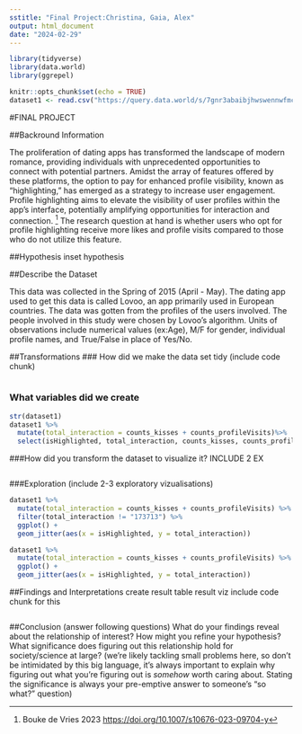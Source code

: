 ---
sstitle: "Final Project:Christina, Gaia, Alex"
output: html_document
date: "2024-02-29"
---

```{r}
library(tidyverse)
library(data.world)
library(ggrepel)
```

```{r setup, include=FALSE}
knitr::opts_chunk$set(echo = TRUE)
dataset1 <- read.csv("https://query.data.world/s/7gnr3abaibjhwswennwfmct3pwbcre?dws=00000", header=TRUE, stringsAsFactors=FALSE);


```
#FINAL PROJECT

##Backround Information 

The proliferation of dating apps has transformed the landscape of modern romance, providing individuals with unprecedented opportunities to connect with potential partners. Amidst the array of features offered by these platforms, the option to pay for enhanced profile visibility, known as "highlighting," has emerged as a strategy to increase user engagement. Profile highlighting aims to elevate the visibility of user profiles within the app's interface, potentially amplifying opportunities for interaction and connection. ^[Bouke de Vries 2023 <https://doi.org/10.1007/s10676-023-09704-y>] The research question at hand is whether users who opt for profile highlighting receive more likes and profile visits compared to those who do not utilize this feature.

##Hypothesis
inset hypothesis

##Describe the Dataset

This data was collected in the Spring of 2015 (April - May). The dating app used to get this data is called Lovoo, an app primarily used in European countries. The data was gotten from the profiles of the users involved. The people involved in this study were chosen by Lovoo's algorithm. Units of observations include numerical values (ex:Age), M/F for gender, individual profile names, and True/False in place of Yes/No. 


##Transformations
### How did we make the data set tidy (include code chunk)
```{r}

```

### What variables did we create
```{r}
str(dataset1)
dataset1 %>%
  mutate(total_interaction = counts_kisses + counts_profileVisits)%>%
  select(isHighlighted, total_interaction, counts_kisses, counts_profileVisits)

```

###How did you transform the dataset to visualize it? INCLUDE 2 EX
```{r}

```

###Exploration (include 2-3 exploratory vizualisations)
```{r}
dataset1 %>%
  mutate(total_interaction = counts_kisses + counts_profileVisits) %>%
  filter(total_interaction != "173713") %>%
  ggplot() +
  geom_jitter(aes(x = isHighlighted, y = total_interaction))

dataset1 %>%
  mutate(total_interaction = counts_kisses + counts_profileVisits) %>%
  ggplot() +
  geom_jitter(aes(x = isHighlighted, y = total_interaction))
```

##Findings and Interpretations
create result table
result viz include code chunk for this
```{r}

```

##Conclusion (answer following questions)
What do your findings reveal about the relationship of interest?
How might you refine your hypothesis?
What significance does figuring out this relationship hold for society/science at large? (we’re likely tackling small problems here, so don’t be intimidated by this big language, it’s always important to explain why figuring out what you’re figuring out is *somehow* worth caring about. Stating the significance is always your pre-emptive answer to someone’s “so what?” question)


